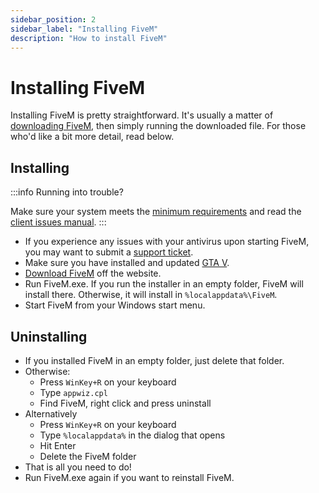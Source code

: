 ```yaml
---
sidebar_position: 2
sidebar_label: "Installing FiveM"
description: "How to install FiveM"
---
```


# Installing FiveM
Installing FiveM is pretty straightforward. It's usually a matter of [downloading FiveM][home], then simply running the
downloaded file. For those who'd like a bit more detail, read below.

## Installing
:::info Running into trouble?

Make sure your system meets the [minimum requirements][system-requirements] and
read the [client issues manual][client-issues].
:::

- If you experience any issues with your antivirus upon starting FiveM, you may want to submit a [support ticket][antivirus-ticket].
- Make sure you have installed and updated [GTA V][where-to-buy].
- [Download FiveM][home] off the website.
- Run FiveM.exe. If you run the installer in an empty folder, FiveM will install there. Otherwise, it will install
  in `%localappdata%\FiveM`.
- Start FiveM from your Windows start menu.

## Uninstalling
- If you installed FiveM in an empty folder, just delete that folder.
- Otherwise:
    - Press `WinKey+R` on your keyboard
    - Type `appwiz.cpl`
    - Find FiveM, right click and press uninstall
- Alternatively
    - Press `WinKey+R` on your keyboard
    - Type `%localappdata%` in the dialog that opens
    - Hit Enter
    - Delete the FiveM folder
- That is all you need to do!
- Run FiveM.exe again if you want to reinstall FiveM.

[home]: https://fivem.net
[system-requirements]: /docs/client-manual/system-requirements
[client-issues]: /docs/support/client-issues
[antivirus-ticket]: https://support.cfx.re/hc/en-us/requests/new
[where-to-buy]: /docs/client-manual/where-to-buy-gtav